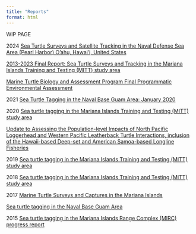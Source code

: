 ```yaml
---
title: "Reports"
format: html
---
```


WIP PAGE

2024
[Sea Turtle Surveys and Satellite Tracking in the Naval Defense Sea Area (Pearl Harbor) O'ahu, Hawai'i, United States](https://repository.library.noaa.gov/view/noaa/66118)

[2013-2023 Final Report: Sea Turtle Surveys and Tracking in the Mariana Islands Training and Testing (MITT) study area](https://repository.library.noaa.gov/view/noaa/61493)

[Marine Turtle Biology and Assessment Program Final Programmatic Environmental Assessment](https://repository.library.noaa.gov/view/noaa/60796)

2021
[Sea Turtle Tagging in the Naval Base Guam Area: January 2020](https://repository.library.noaa.gov/view/noaa/33294)

2020
[Sea turtle tagging in the Mariana Islands Training and Testing (MITT) study area](https://repository.library.noaa.gov/view/noaa/23886)

[Update to Assessing the Population-level Impacts of North Pacific Loggerhead and Western Pacific Leatherback Turtle Interactions, inclusion of the Hawaii-based Deep-set and American Samoa-based Longline Fisheries](https://repository.library.noaa.gov/view/noaa/24251)

2019
[Sea turtle tagging in the Mariana Islands Training and Testing (MITT) study area](https://repository.library.noaa.gov/view/noaa/21448)

2018
[Sea turtle tagging in the Mariana Islands Training and Testing (MITT) study area](https://repository.library.noaa.gov/view/noaa/17281)

2017
[Marine Turtle Surveys and Captures in the Mariana Islands](https://repository.library.noaa.gov/view/noaa/18742)

[Sea turtle tagging in the Naval Base Guam Area](https://repository.library.noaa.gov/view/noaa/15114)

2015
[Sea turtle tagging in the Mariana Islands Range Complex (MIRC) progress report](https://repository.library.noaa.gov/view/noaa/12714)


